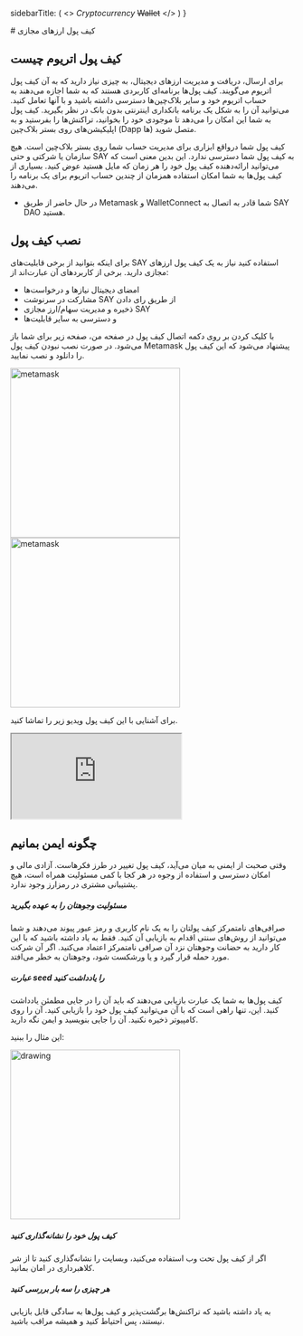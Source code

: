 
  sidebarTitle: (
    <>
      <i>Cryptocurrency</i>&nbsp;<s>Wallet</s>
    </>
  )
}



<div style={{direction: 'rtl', textAlign: 'justify'}}>
# کیف پول‌ ارزهای مجازی

## کیف پول اتریوم چیست

برای ارسال، دریافت و مدیریت ارزهای دیجیتال، به چیزی نیاز دارید که به آن کیف پول اتریوم می‌گویند. کیف پول‌‌ها برنامه‌ای کاربردی هستند که به شما اجازه می‌دهند به حساب اتریوم خود و سایر بلاک‌چین‌ها دسترسی داشته باشید و با آنها تعامل کنید. می‌توانید آن را به شکل یک برنامه بانکداری اینترنتی بدون بانک در نظر بگیرید. کیف پول به شما این امکان را می‌دهد تا موجودی خود را بخوانید، تراکنش‌ها را بفرستید و به اپلیکیشن‌های روی بستر بلاک‌چین (Dapp ها) متصل شوید.

کیف پول شما درواقع ابزاری برای مدیریت حساب شما روی بستر بلاک‌چین است. هیچ سازمان یا شرکتی و حتی SAY به کیف پول شما دسترسی ندارد. این بدین معنی است که می‌توانید ارائه‌دهنده کیف پول خود را هر زمان که مایل هستید عوض کنید. بسیاری از کیف پول‌ها به شما امکان استفاده همزمان از چندین حساب اتریوم برای یک برنامه را می‌دهند.

- در حال حاضر از طریق Metamask و WalletConnect شما قادر به اتصال به SAY DAO هستید.

## نصب کیف پول

برای اینکه بتوانید از برخی قابلیت‌های SAY استفاده کنید نیاز به یک کیف پول ارزهای مجازی دارید. برخی از کاربردهای آن عبارت‌اند از:

- امضای دیجیتال نیازها و درخواست‌ها
- مشارکت در سرنوشت SAY از طریق رای دادن
- ذخیره و مدیریت سهام/ارز مجازی SAY
- و دسترسی به سایر قابلیت‌ها

با کلیک کردن بر روی دکمه اتصال کیف پول در صفحه من، صفحه زیر برای شما باز می‌شود.
در صورت نصب نبودن کیف پول Metamask پیشنهاد می‌شود که این کیف پول را دانلود و نصب نمایید.

<div>
<img style={{margin: '20px'}} src="/images/metamask.png?raw=true" alt="metamask" width="300"/>
<img style={{margin: '20px'}}  src="/images/noMetamask.png?raw=true" alt="metamask" width="300"/>
</div>

برای آشنایی با این کیف پول ویدیو زیر را تماشا کنید.

<div class="h_iframe-aparat_embed_frame">
    <span style={{display: 'block',paddingTop: '57%'}}></span>
    <iframe style={{right: '0px',margin: 'auto'}} src="https://www.aparat.com/video/video/embed/videohash/jv3Yn/vt/frame"  allowFullScreen="true" webkitallowfullscreen="true" mozallowfullscreen="true"></iframe>
</div>

## چگونه ایمن بمانیم

وقتی صحبت از ایمنی به میان می‌آید، کیف پول تغییر در طرز فکرهاست. آزادی مالی و امکان دسترسی و استفاده از وجوه در هر کجا با کمی مسئولیت همراه است، هیچ پشتیبانی مشتری در رمزارز وجود ندارد.

##### مسئولیت وجوهتان را به عهده بگیرید

صرافی‌های نامتمرکز کیف پولتان را به یک نام کاربری و رمز عبور پیوند می‌دهند و شما می‌توانید از روش‌های سنتی اقدام به بازیابی آن کنید. فقط به یاد داشته باشید که با این کار دارید به حضانت وجوهتان نزد آن صرافی نامتمرکز اعتماد می‌کنید. اگر آن شرکت مورد حمله قرار گیرد و یا ورشکست شود، وجوهتان به خطر می‌افتد.

##### عبارت seed را یادداشت کنید

کیف پول‌ها به شما یک عبارت بازیابی می‌دهند که باید آن را در جایی مطمئن یادداشت کنید. این، تنها راهی است که با آن می‌توانید کیف پول خود را بازیابی کنید.
آن را روی کامپیوتر ذخیره نکنید. آن را جایی بنویسید و ایمن نگه دارید.

این مثال را ببنید:

<div style={{display: 'flex', justifyContent:'center'}}>
    <img src="/images/seeds.png" alt="drawing" width="300"/>
</div>

##### کیف پول خود را نشانه‌گذاری کنید

اگر از کیف پول تحت وب استفاده می‌کنید، وبسایت را نشانه‌گذاری کنید تا از شر کلاهبرداری در امان بمانید.

##### هر چیزی را سه بار بررسی کنید

به یاد داشته باشید که تراکنش‌ها برگشت‌پذیر و کیف پول‌ها به سادگی قابل بازیابی نیستند، پس احتیاط کنید و همیشه مراقب باشید.

</div>
